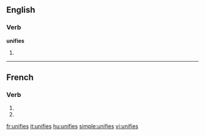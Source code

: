 {{also|unifiés}}
==English==

===Verb===
'''unifies'''

# {{third-person singular of|[[unify]]}}

----

==French==

===Verb===
{{fr-verb-form}}

# {{conjugation of|unifier||2|s|pres|ind|lang=fr}}
# {{conjugation of|unifier||2|s|pres|sub|lang=fr}}

[[fr:unifies]]
[[it:unifies]]
[[hu:unifies]]
[[simple:unifies]]
[[vi:unifies]]